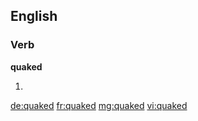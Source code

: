 ==English==

===Verb===
'''quaked'''

# {{past of|quake}}

[[de:quaked]]
[[fr:quaked]]
[[mg:quaked]]
[[vi:quaked]]